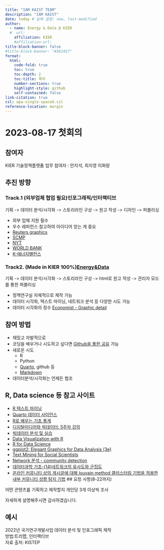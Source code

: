 ```yaml
---
title: "IAM KAIST TEAM"
description: "IAM KAIST"
date: today # 날짜 설정: now, last-modified
author:
  - name: Energy & Data @ KIER
  #  url: 
    affiliation: KIER
    #affiliation-url: 
title-block-banner: false
#title-block-banner: "#562457"
format:
  html:
    code-fold: true
    toc: true
    toc-depth: 2
    toc-title: 목차
    number-sections: true
    highlight-style: github    
    self-contained: false
link-citation: true
csl: apa-single-spaced.csl
reference-location: margin
---
```


# 2023-08-17 첫회의

::: callout-note
## 참여자 {#참여자}

KIER 기술정책플랫폼 업무 참여자 : 안지석, 최지영 이화랑
:::

## 추진 방향

### Track.1 (외부업체 협업 필요)인포그래픽/인터랙티브

기획 -\> 데이터 분석/시각화 -\> 스토리라인 구상 -\> 원고 작성 -\> 디자인 -\> 퍼블리싱

-   외부 업체 지원 필수
-   우수 레퍼런스 참고하여 아이디어 얻는 게 중요
-   [Reuters graphics](https://www.reuters.com/graphics/)
-   [SCMP](https://multimedia.scmp.com/culture/article/SCMP-printed-graphics-memory/)
-   [NYT](https://www.nytimes.com/interactive/2021/12/05/business/economy/supply-chain.html?auth=login-google1tap&campaign_id=29&emc=edit_up_20211209&instance_id=47387&login=google1tap&nl=the-upshot&regi_id=136905000&segment_id=76536&te=1&user_id=0f183908c0e3f8d0f23ed9b81a5aaf71)
-   [WORLD BANK](https://genderdata.worldbank.org/data-stories/flfp-data-story/)
-   [K-에너지밸런스](https://www.kier.re.kr/tpp/energy/B/view/54?contentsName=k_valance_old&menuId=MENU00961)

### Track2. (Made in KIER 100%)[Energy&Data](https://www.kier.re.kr/tpp/tppBoard/list?menuId=MENU00962)

기획 -\> 데이터 분석/시각화 -\> 스토리라인 구상 -\> html로 원고 작성 -\> 관리자 모드를 통한 퍼블리싱

-   정책연구실 자체적으로 제작 가능
-   데이터 시각화, 텍스트 마이닝, 네트워크 분석 등 다양한 시도 가능
-   데이터 시각화의 정수 [Economist - Graphic detail](https://www.economist.com/graphic-detail)

## 참여 방법

-   재밌고 자발적으로
-   코딩을 배우거나 시도하고 싶다면 [Github을 통한 공유](https://coreanjs.github.io/jiseok_KIER/docs/blog/posts/2023-08-24-visualization/) 가능
-   새로운 시도
    -   R
    -   Python
    -   [Quarto](https://quarto.org/docs/authoring/markdown-basics.html), github 등
    -   [Markdown](https://gist.github.com/ihoneymon/652be052a0727ad59601)
-   데이터분석/시각화는 언제든 협조


## R, Data science 등 참고 사이트

- [R 텍스트 마이닝](https://r2bit.com/book_tm/)
- [Quarto 데이터 사이언스](https://r2bit.com/quarto/writing/)
- [R로 배우는 기초 통계](https://greendaygh.github.io/Rstat2019/)
- [디지털미디어와 빅데이터: 5주차 강의](https://rstudio-pubs-static.s3.amazonaws.com/749877_f992c9daeddd4f75b742899a08c3f01d.html)
- [빅데이터 분석 및 실습](http://bigdata.dongguk.ac.kr/lectures/bigdata/_book/)
- [Data Visualization with R](https://rkabacoff.github.io/datavis/)
- [R for Data Science](https://r4ds.had.co.nz/index.html)
- [ggplot2: Elegant Graphics for Data Analysis (3e)](https://ggplot2-book.org/)
- [Text Mining for Social Scientists](https://bookdown.org/f_lennert/text-mining-book/)
- [Network 분석 - community detection](https://lsjsj92.tistory.com/587)
- [데이터과학 기초-(14)네트워크의 유사도와 군집도](https://velog.io/@00springbom00/데이터과학-기초-14네트워크의-유사도와-군집도)
- [온라인 커뮤니티 상의 게시글에 대해 louvain method 클러스터링 기법을 적용한 내부 커뮤니티 성향 탐지 기법](https://www.slideshare.net/SunyoungKim14/louvain-method)
## 요청 사항(8-22까지)

어떤 콘텐츠를 기획하고 제작할지 개인당 3개 이상씩 조사

[자세하게 설명해주시면 감사하겠습니다.]{.aside}

::: callout-tip
## 예시

2022년 국가연구개발사업 데이터 분석 및 인포그래픽 제작\
방법:트리맵, 인터랙티브\
자료 출처: KISTEP
:::
